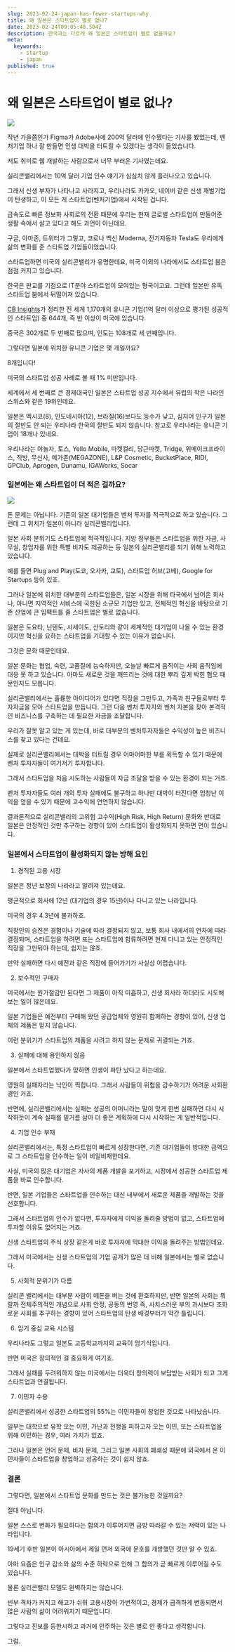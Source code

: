 ```yaml
---
slug: 2023-02-24-japan-has-fewer-startups-why
title: 왜 일본은 스타트업이 별로 없나?
date: 2023-02-24T09:05:48.504Z
description: 한국과는 다르게 왜 일본은 스타트업이 별로 없을까요?
meta:
  keywords:
    - startup
    - japan
published: true
---
```


# 왜 일본은 스타트업이 별로 없나?

![](https://blogger.googleusercontent.com/img/a/AVvXsEgkLbIIw-sp2hesRxbG3UJDsFXcxs1FHJnmcei5rYaAf2MzO2RJuFzjEogNi3uML1bsYzmbA2qPVtR0ULGd6_IwNrQiZYvBkjUQAd2Bc_8HSeamlbqfxAdNn5BmPk7e1hhnyeTvz91Ae9kqbm-3rnkFV5Pfr2wmLn9hLLMbAn8n23DwX6UGVG6EDMuS)

작년 가을쯤인가 Figma가 Adobe사에 200억 달러에 인수됐다는 기사를 봤었는데, 벤처기업 하나 잘 만들면 인생 대박을 터트릴 수 있겠다는 생각이 들었습니다.

저도 취미로 웹 개발하는 사람으로서 너무 부러운 기사였는데요.

실리콘밸리에서는 10억 달러 기업 인수 얘기가 심심치 않게 흘러나오고 있습니다.

그래서 신생 부자가 나타나고 사라지고,  우리나라도 카카오, 네이버 같은 신생 재벌기업이 탄생하고, 이 모든 게 스타트업(벤처기업)에서 시작된 겁니다.

급속도로 빠른 정보화 사회로의 전환 때문에 우리는 현재 글로벌 스타트업이 만들어준 생활 속에서 살고 있다고 해도 과언이 아닌데요.

구글, 아마존, 트위터가 그렇고, 코로나 백신 Moderna, 전기자동차 Tesla도 우리에게 삶의 변화를 준 스타트업 기업들이었습니다.

스타트업하면 미국의 실리콘밸리가 유명한데요, 미국 이외의 나라에서도 스타트업 붐은 점점 커지고 있습니다.

한국은 판교를 기점으로 IT분야 스타트업이 모여있는 형국이고요. 그런데 일본만 유독 스타트업 붐에서 뒤떨어져 있습니다.

[CB Insights](https://en.wikipedia.org/wiki/List_of_unicorn_startup_companies)가 정리한 전 세계  1,170개의 유니콘 기업(1억 달러 이상으로 평가된 성공적인 스타트업) 중 644개, 즉 반 이상이 미국에 있습니다.

중국은 302개로 두 번째로 많으며, 인도는 108개로 세 번째입니다.

그렇다면 일본에 위치한 유니콘 기업은 몇 개일까요?

8개입니다!

미국의 스타트업 성공 사례로 볼 때 1% 미만입니다.

세계에서 세 번째로 큰 경제대국인 일본은 스타트업 성공 지수에서 유럽의 작은 나라인 스위스와 같은 19위인데요.

일본은 멕시코(8), 인도네시아(12), 브라질(16)보다도 등수가 낮고, 심지어 인구가 일본의 절반도 안 되는 우리나라 한국의 절반도 되지 않습니다. 참고로 우리나라는 유니콘 기업이 18개나 있네요.

우리나라는 야놀자, 토스, Yello Mobile, 마켓컬리, 당근마켓, Tridge, 위메이크프라이스, 직방, 무신사, 메가존(MEGAZONE), L&P Cosmetic, BucketPlace, RIDI, GPClub, Aprogen, Dunamu, IGAWorks, Socar

### 일본에는 왜 스타트업이 더 적은 걸까요?

![](https://blogger.googleusercontent.com/img/a/AVvXsEix41gCsVs4eSlsf-fGR8U9_qgyDTySuTMwp4Jq-hY8nGdyTw-TNwRnkEA-G7iCN50HlK1Xs9qKRgvvApaonLSfCbQtKuwaXcB4lrXy_b6VMr6M-iU5Y-CnJ6oGgb_0SHPDu0vcZm3JyRA7NqIioKNOjZ50-J6B2AF1LDWvpP4hxgGNAD2hkxS8T76-)

돈 문제는 아닙니다. 기존의 일본 대기업들은 벤처 투자를 적극적으로 하고 있습니다. 그런데 그 위치가 일본이 아니라 실리콘밸리입니다.

일본 사회 분위기도 스타트업에 적극적입니다. 지방 정부들은 스타트업을 위한 자금, 사무실, 창업자를 위한 특별 비자도 제공하는 등 일본의 실리콘밸리를 되기 위해 노력하고 있습니다.

예를 들면 Plug and Play(도쿄, 오사카, 교토), 스타트업 허브(고베), Google for Startups 등이 있죠.

그러나 일본에 위치한 대부분의 스타트업들은, 일본 시장을 위해 타국에서 넘어온 회사나, 아니면 지역적인 서비스에 국한된 소규모 기업만 있고, 전체적인 혁신을 바탕으로 기존 산업에 큰 임팩트를 줄 스타트업은 별로 없습니다.

일본은 도요타, 닌텐도, 시세이도, 산토리와 같이 세계적인 대기업이 나올 수 있는 환경이지만 혁신을 요하는 스타트업을 기대할 수 있는 이유가 없습니다.

그것은 문화 때문인데요.

일본 문화는 협업, 숙련, 고품질에 능숙하지만, 오늘날 빠르게 움직이는 사회 움직임에 대응 못 하고 있습니다. 아마도 새로운 것을 깨뜨리는 것에 대한 뿌리 깊게 박힌 혐오 때문인지도 모릅니다.

실리콘밸리에서는 훌륭한 아이디어가 있다면 직장을 그만두고, 가족과 친구들로부터 투자자금을 모아 스타트업을 만듭니다. 그런 다음 벤처 투자자와 벤처 자본을 찾아 본격적인 비즈니스를 구축하는 데 필요한 자금을 조달합니다.

우리가 잘못 알고 있는 게 있는데, 바로 대부분의 벤처투자자들은 수익성이 높은 비즈니스를 찾고 있다는 건데요.

실제로 실리콘밸리에서는 대박을 터트릴 경우 어마어마한 부를 획득할 수 있기 때문에 벤처 투자자들이 여기저기 투자합니다.

그래서 스타트업을 처음 시도하는 사람들이 자금 조달을 받을 수 있는 환경이 되는 거죠.

벤처 투자자들도 여러 개의 투자 실패에도 불구하고 하나만 대박이 터진다면 엄청난 이익을 얻을 수 있기 때문에 고수익에 연연하지 않습니다.

결과론적으로 실리콘밸리의 고위험 고수익(High Risk, High Return) 문화와 반대로 일본은 안정적인 것만 추구하는 경향이 있어 스타트업이 활성화되지 못하면 면이 있습니다. 

### 일본에서 스타트업이 활성화되지 않는 방해 요인

1. 경직된 고용 시장

일본은 정년 보장의 나라라고 알려져 있는데요.

평균적으로 회사에 12년 (대기업의 경우 15년)이나 다니고 있는 나라입니다.

미국의 경우 4.3년에 불과하죠.

직장인의 승진은 경험이나 기술에 따라 결정되지 않고, 보통 회사 내에서의 연차에 따라 결정되며, 스타트업을 하려면 또는 스타트업에 합류하려면 현재 다니고 있는 안정적인 직장을 그만둬야 하는데, 쉽지는 않죠.

만약 실패하면 다시 예전과 같은 직장에 들어가기가 사실상 어렵습니다.

2. 보수적인 구매자

미국에서는 원가절감만 된다면 그 제품이 아직 미흡하고, 신생 회사라 하더라도 시도해 보는 일이 많은데요.

일본 기업들은 예전부터 구매해 왔던 공급업체와 영원히 함께하는 경향이 있어, 신생 업체의 제품은 믿지 않습니다.

이런 분위기가 스타트업의 제품을 사려고 하지 않는 문제로 귀결되는 거죠.

3. 실패에 대해 용인하지 않음

일본에서 스타트업했다가 망하면 인생이 파탄 났다고 하는데요.

영원히 실패자라는 낙인이 찍힙니다. 그래서 사람들이 위험을 감수하기가 어려운 사회환경인 거죠.

반면에, 실리콘밸리에서는 실패는 성공의 어머니라는 말이 맞게 한번 실패하면 다시 시작하듯이 계속 실패를 밑거름 삼아 더 좋은 계획하에 다시 시작하는 게 일반적입니다.

4. 기업 인수 부재

실리콘밸리에서는, 특정 스타트업이 빠르게 성장한다면, 기존 대기업들이 방대한 금액으로 그 스타트업을 인수하는 일이 비일비재한데요.

사실, 미국의 많은 대기업은 자사의 제품 개발을 포기하고, 시장에서 성공한 스타트업 제품을 바로 인수합니다.

반면, 일본 기업들은 스타트업을 인수하는 대신 내부에서 새로운 제품을 개발하는 것을 선호합니다.

그래서 스타트업의 인수가 없다면, 투자자에게 이익을 돌려줄 방법이 없고, 스타트업에 투자할 이유도 없어지는 거죠.

신생 스타트업의 주식 상장 같은게 바로 투자자에 막대한 이익을 돌려주는 방법인데요.

그래서 미국에서는 신생 스타트업의 기업 공개가 많은 데 비해 일본에서는 별로 없습니다.

5. 사회적 분위기가 다름

실리콘 밸리에서는 대부분 사람이 떼돈을 버는 것에 환호하지만, 반면 일본의 사회는 뭐랄까 전체주의적인 개념으로 사회 안정, 공동의 번영 즉, 사치스러운 부의 과시보다 조화로운 사회를 추구하는 경향이 있어 스타트업의 탄생 배경부터가 약간 틀립니다.

6. 암기 중심 교육 시스템

우리나라도 그렇고 일본도 고등학교까지의 교육이 암기식입니다.

반면 미국은 창의적인 걸 중요하게 여기죠.

그래서 실패를 두려워하지 않는 미국에서는 더욱더 창의력이 보답받는 사회가 되고 그게 스타트업과 연결됩니다.

7. 이민자 수용

실리콘밸리에서 성공한 스타트업의 55%는 이민자들이 창업한 것으로 나타났습니다.

일부는 대학으로 유학 오는 이민, 가난과 전쟁을 피하고자 오는 이민, 또는 스타트업을 위해 이민하는 경우, 여러 가지가 있죠.

그러나 일본은 언어 문제, 비자 문제, 그리고 일본 사회의 폐쇄성 때문에 외국에서 온 이민자들이 스타트업을 창업하고 성공하는 것이 쉽지 않죠.

### 결론

그렇다면, 일본에서 스타트업 문화를 만드는 것은 불가능한 것일까요?

절대 아닙니다.

일본 스스로 변화가 필요하다는 합의가 이루어지면 금방 따라갈 수 있는 저력이 있는 나라입니다.

19세기 후반 일본이 아시아에서 제일 먼저 외국에 문호를 개방했던 것만 알 수 있죠.

아마 요즘은 인구 감소와 삶의 수준 하락으로 인해 그 합의가 곧 빠르게 이루어질 수도 있습니다.

물론 실리콘밸리 모델도 완벽하지는 않습니다.

빈부 격차가 커지고 해고가 쉬워 고용시장이 가변적이고, 경제가 급격하게 변동되면서 많은 사람의 삶이 어려워지기 때문입니다.

그렇다고 진보를 등한시하고 과거에 안주하는 것은 별로 안 좋다고 생각합니다.

그럼.